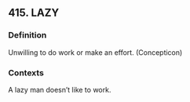 ## 415. LAZY
### Definition
Unwilling to do work or make an effort. (Concepticon)

### Contexts
A lazy man doesn’t like to work.

